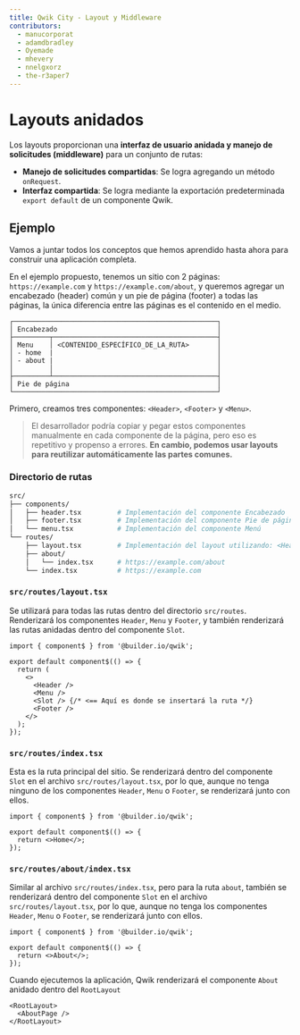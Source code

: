 ```yaml
---
title: Qwik City - Layout y Middleware
contributors:
  - manucorporat
  - adamdbradley
  - Oyemade
  - mhevery
  - nnelgxorz
  - the-r3aper7
---
```


# Layouts anidados

Los layouts proporcionan una **interfaz de usuario anidada y manejo de solicitudes (middleware)** para un conjunto de rutas:

- **Manejo de solicitudes compartidas**: Se logra agregando un método `onRequest`.
- **Interfaz compartida**: Se logra mediante la exportación predeterminada `export default` de un componente Qwik.

## Ejemplo

Vamos a juntar todos los conceptos que hemos aprendido hasta ahora para construir una aplicación completa.

En el ejemplo propuesto, tenemos un sitio con 2 páginas: `https://example.com` y `https://example.com/about`, y queremos agregar un encabezado (header) común y un pie de página (footer) a todas las páginas, la única diferencia entre las páginas es el contenido en el medio.

```
┌───────────────────────────────────────────────────┐
│ Encabezado                                        │
├─────────┬─────────────────────────────────────────┤
│ Menu    │ <CONTENIDO_ESPECÍFICO_DE_LA_RUTA>       │
│ - home  |                                         │
│ - about |                                         │
│         │                                         │
├─────────┴─────────────────────────────────────────┤
│ Pie de página                                     │
└───────────────────────────────────────────────────┘
```

Primero, creamos tres componentes: `<Header>`, `<Footer>` y `<Menu>`.

> El desarrollador podría copiar y pegar estos componentes manualmente en cada componente de la página, pero eso es repetitivo y propenso a errores. **En cambio, podemos usar layouts para reutilizar automáticamente las partes comunes.**

### Directorio de rutas

```bash
src/
├── components/
│   ├── header.tsx         # Implementación del componente Encabezado
│   ├── footer.tsx         # Implementación del componente Pie de página
│   └── menu.tsx           # Implementación del componente Menú
└── routes/
    ├── layout.tsx         # Implementación del layout utilizando: <Header>, <Footer> y <Menu>
    ├── about/
    │   └── index.tsx      # https://example.com/about
    └── index.tsx          # https://example.com
```

### `src/routes/layout.tsx`

Se utilizará para todas las rutas dentro del directorio `src/routes`. Renderizará los componentes `Header`, `Menu` y `Footer`, y también renderizará las rutas anidadas dentro del componente `Slot`.

```tsx title="src/routes/layout.tsx"
import { component$ } from '@builder.io/qwik';

export default component$(() => {
  return (
    <>
      <Header />
      <Menu />
      <Slot /> {/* <== Aquí es donde se insertará la ruta */}
      <Footer />
    </>
  );
});
```

### `src/routes/index.tsx`

Esta es la ruta principal del sitio. Se renderizará dentro del componente `Slot` en el archivo `src/routes/layout.tsx`, por lo que, aunque no tenga ninguno de los componentes `Header`, `Menu` o `Footer`, se renderizará junto con ellos.

```tsx title="src/routes/index.tsx"
import { component$ } from '@builder.io/qwik';

export default component$(() => {
  return <>Home</>;
});
```

### `src/routes/about/index.tsx`

Similar al archivo `src/routes/index.tsx`, pero para la ruta `about`, también se renderizará dentro del componente `Slot` en el archivo `src/routes/layout.tsx`, por lo que, aunque no tenga los componentes `Header`, `Menu` o `Footer`, se renderizará junto con ellos.

```tsx title="src/routes/about/index.tsx"
import { component$ } from '@builder.io/qwik';

export default component$(() => {
  return <>About</>;
});
```

Cuando ejecutemos la aplicación, Qwik renderizará el componente `About` anidado dentro del `RootLayout`

```tsx
<RootLayout>
  <AboutPage />
</RootLayout>
```
